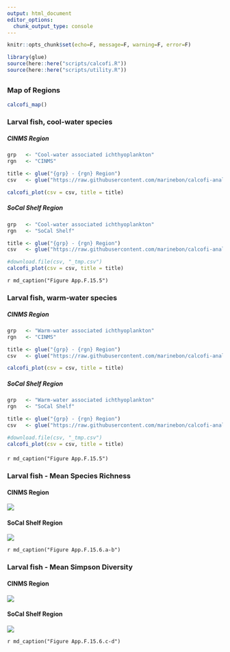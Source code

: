 ```yaml
---
output: html_document
editor_options: 
  chunk_output_type: console
---
```


```r
knitr::opts_chunk$set(echo=F, message=F, warning=F, error=F)

library(glue)
source(here::here("scripts/calcofi.R"))
source(here::here("scripts/utility.R"))
```

## {.tabset}

### Map of Regions

```r
calcofi_map()
```

### Larval fish, cool-water species {.active}

##### CINMS Region

```r
grp   <- "Cool-water associated ichthyoplankton"
rgn   <- "CINMS"

title <- glue("{grp} - {rgn} Region")
csv   <- glue("https://raw.githubusercontent.com/marinebon/calcofi-analysis/master/data/{grp}_{rgn}.csv")

calcofi_plot(csv = csv, title = title)
```

##### SoCal Shelf Region

```r
grp   <- "Cool-water associated ichthyoplankton"
rgn   <- "SoCal Shelf"

title <- glue("{grp} - {rgn} Region")
csv   <- glue("https://raw.githubusercontent.com/marinebon/calcofi-analysis/master/data/{grp}_{rgn}.csv")

#download.file(csv, "_tmp.csv")
calcofi_plot(csv = csv, title = title)
```

`r md_caption("Figure App.F.15.5")`

### Larval fish, warm-water species

##### CINMS Region

```r
grp   <- "Warm-water associated ichthyoplankton"
rgn   <- "CINMS"

title <- glue("{grp} - {rgn} Region")
csv   <- glue("https://raw.githubusercontent.com/marinebon/calcofi-analysis/master/data/{grp}_{rgn}.csv")

calcofi_plot(csv = csv, title = title)
```

##### SoCal Shelf Region

```r
grp   <- "Warm-water associated ichthyoplankton"
rgn   <- "SoCal Shelf"

title <- glue("{grp} - {rgn} Region")
csv   <- glue("https://raw.githubusercontent.com/marinebon/calcofi-analysis/master/data/{grp}_{rgn}.csv")

#download.file(csv, "_tmp.csv")
calcofi_plot(csv = csv, title = title)
```






####

`r md_caption("Figure App.F.15.5")`

### Larval fish - Mean Species Richness

#### CINMS Region

![](../img/cinms_cr/App.F.15.6.a.CalCOFI_diversity_richness-cinms.jpg)

#### SoCal Shelf Region

![](../img/cinms_cr/App.F.15.6.b.CalCOFI_diversity_richness-socal.jpg)

`r md_caption("Figure App.F.15.6.a-b")`

### Larval fish - Mean Simpson Diversity

#### CINMS Region

![](../img/cinms_cr/App.F.15.6.c.CalCOFI_diversity_diversity-cinms.jpg)

#### SoCal Shelf Region

![](../img/cinms_cr/App.F.15.6.d.CalCOFI_diversity_diversity-socal.jpg)

`r md_caption("Figure App.F.15.6.c-d")`
